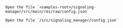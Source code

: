 <PlatformWrapper platform="android">

    Open the file `<samples-root>/signaling-manager/src/main/res/raw/config.json`

</PlatformWrapper>

<PlatformWrapper platform="web">

    Open the file `/src/signaling_manager/config.json`

</PlatformWrapper>